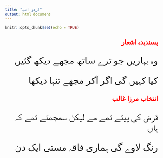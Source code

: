 ```yaml
---
title: "اردو ادب"
output: html_document
---
```


```r
knitr::opts_chunk$set(echo = TRUE)
```

<style>
h1 {
  direction: rtl;
  font-family: Jameel Noori Nastaleeq;
  color: red;
}
h2 {
  direction: rtl;
  font-family: Jameel Noori Nastaleeq;
  color: red;
}
h3 {
  direction: rtl;
}
p {
  direction: rtl;
  font-family: Jameel Noori Nastaleeq;
  font-size: 30px;
}
</style>

## پسندیدہ اشعار
وہ بہاریں جو ترے ساتھ مجھے دیکھ گئیں  

کیا کہیں گی اگر آکر مجھے تنہا دیکھا  

## انتخاب مرزا غالب

قرض کی پیتے تھے مے لیکن سمجھتے تھے کہ ہاں  

رنگ لاوے گی ہماری فاقہ مستی ایک دن  

  
  
  


